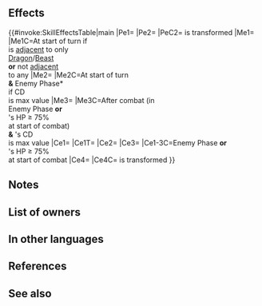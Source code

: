 {{Weapon Infobox
|tagid=SID_冬氷の魔拳
|intID=4477
|noImg=1
|exclusive=1
|weaponType=Beast
|canUseMove=Armored
|cost=400
|might=14
|range=1
|cooldown=-1
|effect=Accelerates Special trigger (cooldown count-1).<br><br>At start of turn, and at start of enemy phase (except for in Summoner Duels), if Special cooldown count is at its maximum value, grants Special cooldown count-1.<br><br>If foe initiates combat or foe's HP ≥ 75% at start of combat, inflicts penalty on foe's Atk/Def = 20% of unit's Def at start of combat + 6, unit deals +X damage (X = total value of the number of foes defeated by unit's team on the current turn and the number of foes that have already performed an action, × 3, + 10; max 19; for "current turn," player phase and enemy phase are counted separately; excluding area-of-effect Specials), reduces damage from foe's attacks by X (excluding area-of-effect Specials), and neutralizes effects that inflict "Special cooldown charge -X" on unit during combat, and also, and if unit's Special cooldown count is at its maximum value after combat, grants Special cooldown count-1 to unit after combat.<br><br>At start of turn, if unit is adjacent to only beast or dragon allies or if unit is not adjacent to any ally, unit transforms (otherwise, unit reverts). If unit transforms, grants Atk+2, and unit can counterattack regardless of foe's range.
|required=Adult (Armored)
|properties=
}}
==Effects==
{{#invoke:SkillEffectsTable|main
|Pe1={{Eft|Accelerates Special}}
|Pe2={{Eft|Stat Boosts|Atk|2}}
|PeC2={{Tgt|Unit}} is transformed
|Me1={{Eft|Transform}}
|Me1C=At start of turn if<br>{{Tgt|Unit}} is [[adjacent]] to only<br>{{Cwti|group=1|Dragon,Beast}} [[Dragon]]/[[Beast]]<br>{{Tgt|Allies}} '''or''' not [[adjacent]]<br>to any {{Tgt|Ally}}
|Me2={{Eft|Reduce Cooldown|1}}
|Me2C=At start of turn<br>'''&''' Enemy Phase*<br>if {{Tgt|Unit}} CD<br>is max value
|Me3={{Eft|Reduce Cooldown|1}}
|Me3C=After combat (in<br>Enemy Phase '''or'''<br>{{Tgt|Foe}}'s HP ≥ 75%<br>at start of combat)<br>'''&''' {{Tgt|Unit}}'s CD<br>is max value
|Ce1={{Eft|Temporary debuffs|Atk/Def|20% of {{Tgt|Unit}}'s Def<br>at start of combat, +6}}
|Ce1T={{Tgt|Foe}}
|Ce2={{Eft|Damage Boost|3 x ({{Tgt|Foes}} defeated +<br>{{Tgt|Foes}} that acted)<br>during the current Phase, +10|max=19}}
|Ce3={{Eft|Damage Reduction|3 x ({{Tgt|Foes}} defeated +<br>{{Tgt|Foes}} that acted)<br>during the current Phase, +10|max=19}}
|Ce1-3C=Enemy Phase '''or'''<br>{{Tgt|Foe}}'s HP ≥ 75%<br>at start of combat
|Ce4={{Eft|Distant Counter}}
|Ce4C={{Tgt|Unit}} is transformed
}}
<b>{{Hatnote|&#42; Excluding Enemy Phase in [[Summoner Duels]].}}</b>
==Notes==
{{Start of turn Special modification}}
{{IfFoeInitiates}}
{{Temporary debuffs}}
{{At start of combat}}
{{FlatDamageBoost|X (max: 19)}}
{{FlatDamageReduction|X (max: 19)}}
{{After combat Special modification}}
{{Beast (Armored)}}
==List of owners==
{{Skill Hero List}}
==In other languages==
{{OtherLanguages
|japanese=冬氷の魔拳
|german=
|spanishEU=
|spanishLA=
|french=
|italian=
|chineseTW=
|portuguese=
}}
==References==
<references/>
==See also==
{{See also skills|cond=(Description LIKE '%its maximum value%grants Special cooldown count-%after combat%' OR Description LIKE '%after combat%its maximum value%grants Special cooldown count-%') AND Description NOT LIKE '%【Dagger ７】%' AND Exclusive='1'}}
{{Weapons Navbox}}